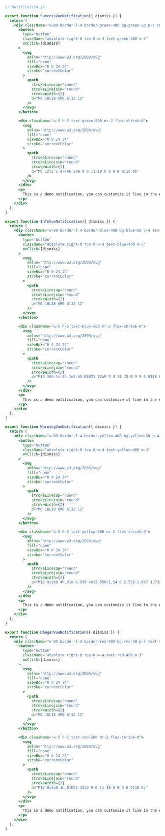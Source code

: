 ```jsx
// Notification.js

export function SuccessVueNotification({ dismiss }) {
  return (
    <div className="w-80 border-l-4 border-green-400 bg-green-50 p-4 text-sm flex items-center shadow-lg relative">
      <button
        type="button"
        className="absolute right-0 top-0 w-4 text-green-400 m-3"
        onClick={dismiss}
      >
        <svg
          xmlns="http://www.w3.org/2000/svg"
          fill="none"
          viewBox="0 0 24 24"
          stroke="currentColor"
        >
          <path
            strokeLinecap="round"
            strokeLinejoin="round"
            strokeWidth={2}
            d="M6 18L18 6M6 6l12 12"
          />
        </svg>
      </button>

      <div className="w-5 h-5 text-green-500 mr-2 flex-shrink-0">
        <svg
          xmlns="http://www.w3.org/2000/svg"
          fill="none"
          viewBox="0 0 24 24"
          stroke="currentColor"
        >
          <path
            strokeLinecap="round"
            strokeLinejoin="round"
            strokeWidth={2}
            d="M9 12l2 2 4-4m6 2a9 9 0 11-18 0 9 9 0 0118 0z"
          />
        </svg>
      </div>
      <p>
        This is a demo notification, you can customize it live in the editor!
      </p>
    </div>
  );
}

export function InfoVueNotification({ dismiss }) {
  return (
    <div className="w-80 border-l-4 border-blue-400 bg-blue-50 p-4 text-sm flex items-center shadow-lg relative">
      <button
        type="button"
        className="absolute right-0 top-0 w-4 text-blue-400 m-3"
        onClick={dismiss}
      >
        <svg
          xmlns="http://www.w3.org/2000/svg"
          fill="none"
          viewBox="0 0 24 24"
          stroke="currentColor"
        >
          <path
            strokeLinecap="round"
            strokeLinejoin="round"
            strokeWidth={2}
            d="M6 18L18 6M6 6l12 12"
          />
        </svg>
      </button>

      <div className="w-5 h-5 text-blue-500 mr-2 flex-shrink-0">
        <svg
          xmlns="http://www.w3.org/2000/svg"
          fill="none"
          viewBox="0 0 24 24"
          stroke="currentColor"
        >
          <path
            strokeLinecap="round"
            strokeLinejoin="round"
            strokeWidth={2}
            d="M13 16h-1v-4h-1m1-4h.01M21 12a9 9 0 11-18 0 9 9 0 0118 0z"
          />
        </svg>
      </div>
      <p>
        This is a demo notification, you can customize it live in the editor!
      </p>
    </div>
  );
}

export function WarningVueNotification({ dismiss }) {
  return (
    <div className="w-80 border-l-4 border-yellow-400 bg-yellow-50 p-4 text-sm flex items-center shadow-lg relative">
      <button
        type="button"
        className="absolute right-0 top-0 w-4 text-yellow-400 m-3"
        onClick={dismiss}
      >
        <svg
          xmlns="http://www.w3.org/2000/svg"
          fill="none"
          viewBox="0 0 24 24"
          stroke="currentColor"
        >
          <path
            strokeLinecap="round"
            strokeLinejoin="round"
            strokeWidth={2}
            d="M6 18L18 6M6 6l12 12"
          />
        </svg>
      </button>

      <div className="w-5 h-5 text-yellow-500 mr-2 flex-shrink-0">
        <svg
          xmlns="http://www.w3.org/2000/svg"
          fill="none"
          viewBox="0 0 24 24"
          stroke="currentColor"
        >
          <path
            strokeLinecap="round"
            strokeLinejoin="round"
            strokeWidth={2}
            d="M12 9v2m0 4h.01m-6.938 4h13.856c1.54 0 2.502-1.667 1.732-3L13.732 4c-.77-1.333-2.694-1.333-3.464 0L3.34 16c-.77 1.333.192 3 1.732 3z"
          />
        </svg>
      </div>
      <p>
        This is a demo notification, you can customize it live in the editor!
      </p>
    </div>
  );
}

export function DangerVueNotification({ dismiss }) {
  return (
    <div className="w-80 border-l-4 border-red-400 bg-red-50 p-4 text-sm flex items-center shadow-lg relative">
      <button
        type="button"
        className="absolute right-0 top-0 w-4 text-red-400 m-3"
        onClick={dismiss}
      >
        <svg
          xmlns="http://www.w3.org/2000/svg"
          fill="none"
          viewBox="0 0 24 24"
          stroke="currentColor"
        >
          <path
            strokeLinecap="round"
            strokeLinejoin="round"
            strokeWidth={2}
            d="M6 18L18 6M6 6l12 12"
          />
        </svg>
      </button>

      <div className="w-5 h-5 text-red-500 mr-2 flex-shrink-0">
        <svg
          xmlns="http://www.w3.org/2000/svg"
          fill="none"
          viewBox="0 0 24 24"
          stroke="currentColor"
        >
          <path
            strokeLinecap="round"
            strokeLinejoin="round"
            strokeWidth={2}
            d="M12 8v4m0 4h.01M21 12a9 9 0 11-18 0 9 9 0 0118 0z"
          />
        </svg>
      </div>
      <p>
        This is a demo notification, you can customize it live in the editor!
      </p>
    </div>
  );
}
```
